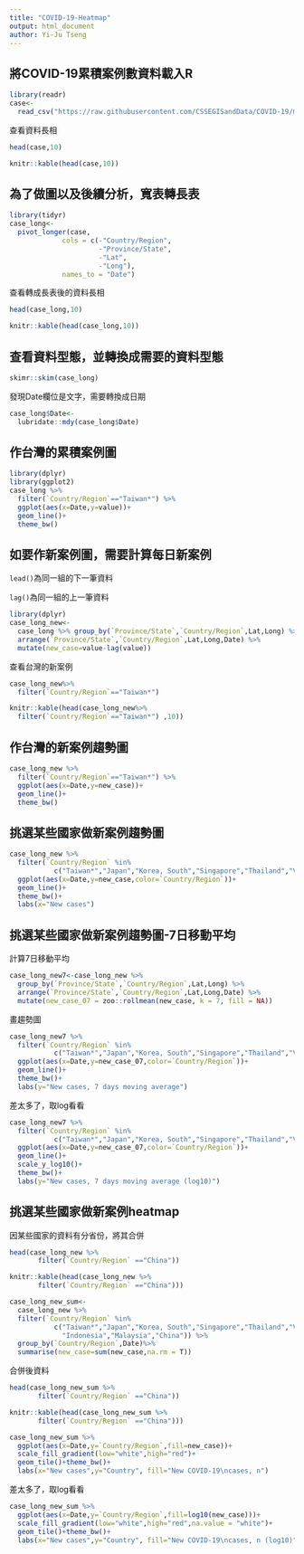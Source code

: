 ```yaml
---
title: "COVID-19-Heatmap"
output: html_document
author: Yi-Ju Tseng
---
```


## 將COVID-19累積案例數資料載入R

```r
library(readr)
case<-
  read_csv("https://raw.githubusercontent.com/CSSEGISandData/COVID-19/master/csse_covid_19_data/csse_covid_19_time_series/time_series_covid19_confirmed_global.csv")
```
查看資料長相
```r
head(case,10)
```

```r
knitr::kable(head(case,10))
```

## 為了做圖以及後續分析，寬表轉長表

```r
library(tidyr)
case_long<-
  pivot_longer(case,
             cols = c(-"Country/Region",
                      -"Province/State",
                      -"Lat",
                      -"Long"),
             names_to = "Date")
```

查看轉成長表後的資料長相
```r
head(case_long,10)
```

```r
knitr::kable(head(case_long,10))
```

## 查看資料型態，並轉換成需要的資料型態
```r
skimr::skim(case_long)
```
發現Date欄位是文字，需要轉換成日期
```r
case_long$Date<-
  lubridate::mdy(case_long$Date)
```

## 作台灣的累積案例圖
```r
library(dplyr)
library(ggplot2)
case_long %>% 
  filter(`Country/Region`=="Taiwan*") %>%
  ggplot(aes(x=Date,y=value))+
  geom_line()+
  theme_bw()
```

## 如要作新案例圖，需要計算每日新案例

`lead()`為同一組的下一筆資料

`lag()`為同一組的上一筆資料

```r
library(dplyr)
case_long_new<-
  case_long %>% group_by(`Province/State`,`Country/Region`,Lat,Long) %>%
  arrange(`Province/State`,`Country/Region`,Lat,Long,Date) %>%
  mutate(new_case=value-lag(value))
```
查看台灣的新案例
```r
case_long_new%>% 
  filter(`Country/Region`=="Taiwan*") 
```

```r
knitr::kable(head(case_long_new%>% 
  filter(`Country/Region`=="Taiwan*") ,10))
```

## 作台灣的新案例趨勢圖
```r
case_long_new %>% 
  filter(`Country/Region`=="Taiwan*") %>%
  ggplot(aes(x=Date,y=new_case))+
  geom_line()+
  theme_bw()
```

## 挑選某些國家做新案例趨勢圖
```r
case_long_new %>% 
  filter(`Country/Region` %in% 
           c("Taiwan*","Japan","Korea, South","Singapore","Thailand","Vietnam")) %>%
  ggplot(aes(x=Date,y=new_case,color=`Country/Region`))+
  geom_line()+
  theme_bw()+
  labs(x="New cases")
```

## 挑選某些國家做新案例趨勢圖-7日移動平均
計算7日移動平均
```r
case_long_new7<-case_long_new %>% 
  group_by(`Province/State`,`Country/Region`,Lat,Long) %>%
  arrange(`Province/State`,`Country/Region`,Lat,Long,Date) %>%
  mutate(new_case_07 = zoo::rollmean(new_case, k = 7, fill = NA))
```

畫趨勢圖
```r
case_long_new7 %>% 
  filter(`Country/Region` %in% 
           c("Taiwan*","Japan","Korea, South","Singapore","Thailand","Vietnam")) %>%
  ggplot(aes(x=Date,y=new_case_07,color=`Country/Region`))+
  geom_line()+
  theme_bw()+
  labs(y="New cases, 7 days moving average")
```

差太多了，取log看看
```r
case_long_new7 %>% 
  filter(`Country/Region` %in% 
           c("Taiwan*","Japan","Korea, South","Singapore","Thailand","Vietnam")) %>%
  ggplot(aes(x=Date,y=new_case_07,color=`Country/Region`))+
  geom_line()+
  scale_y_log10()+
  theme_bw()+
  labs(y="New cases, 7 days moving average (log10)")
```

## 挑選某些國家做新案例heatmap
因某些國家的資料有分省份，將其合併

```r
head(case_long_new %>% 
       filter(`Country/Region` =="China"))
```

```r
knitr::kable(head(case_long_new %>% 
       filter(`Country/Region` =="China")))
```

```r
case_long_new_sum<-
  case_long_new %>% 
  filter(`Country/Region` %in% 
           c("Taiwan*","Japan","Korea, South","Singapore","Thailand","Vietnam",
             "Indonesia","Malaysia","China")) %>%
  group_by(`Country/Region`,Date)%>% 
  summarise(new_case=sum(new_case,na.rm = T)) 

```
合併後資料


```r
head(case_long_new_sum %>% 
       filter(`Country/Region` =="China"))
```

```r
knitr::kable(head(case_long_new_sum %>% 
       filter(`Country/Region` =="China")))
```


```r
case_long_new_sum %>%
  ggplot(aes(x=Date,y=`Country/Region`,fill=new_case))+
  scale_fill_gradient(low="white",high="red")+
  geom_tile()+theme_bw()+
  labs(x="New cases",y="Country", fill="New COVID-19\ncases, n")
```

差太多了，取log看看
```r
case_long_new_sum %>%
  ggplot(aes(x=Date,y=`Country/Region`,fill=log10(new_case)))+
  scale_fill_gradient(low="white",high="red",na.value = "white")+
  geom_tile()+theme_bw()+
  labs(x="New cases",y="Country", fill="New COVID-19\ncases, n (log10)")
```